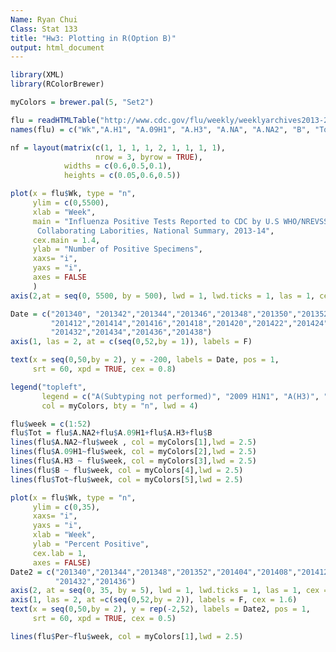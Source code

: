 ---
Name: Ryan Chui
Class: Stat 133
title: "Hw3: Plotting in R(Option B)"
output: html_document
---

```{r plot1}
library(XML)
library(RColorBrewer) 

myColors = brewer.pal(5, "Set2")

flu = readHTMLTable("http://www.cdc.gov/flu/weekly/weeklyarchives2013-2014/data/whoAllregt39.htm", colClasses = "numeric")[[1]]
names(flu) = c("Wk","A.H1", "A.09H1", "A.H3", "A.NA", "A.NA2", "B", "Tot", "Per")   

nf = layout(matrix(c(1, 1, 1, 1, 2, 1, 1, 1, 1),
                   nrow = 3, byrow = TRUE),
            widths = c(0.6,0.5,0.1), 
            heights = c(0.05,0.6,0.5))

plot(x = flu$Wk, type = "n",      
     ylim = c(0,5500),
     xlab = "Week",
     main = "Influenza Positive Tests Reported to CDC by U.S WHO/NREVSS \n 
      Collaborating Laborities, National Summary, 2013-14",
     cex.main = 1.4,
     ylab = "Number of Positive Specimens",  
     xaxs= "i",
     yaxs = "i",
     axes = FALSE
     )
axis(2,at = seq(0, 5500, by = 500), lwd = 1, lwd.ticks = 1, las = 1, cex = 1.6)

Date = c("201340", "201342","201344","201346","201348","201350","201352","201402","201404","201406", "201408","201410",
         "201412","201414","201416","201418","201420","201422","201424","201426","201428","201430",
         "201432","201434","201436","201438")
axis(1, las = 2, at = c(seq(0,52,by = 1)), labels = F) 

text(x = seq(0,50,by = 2), y = -200, labels = Date, pos = 1, 
     srt = 60, xpd = TRUE, cex = 0.8)

legend("topleft",
       legend = c("A(Subtyping not performed)", "2009 H1N1", "A(H3)", "B", "Total"),
       col = myColors, bty = "n", lwd = 4)

flu$week = c(1:52)
flu$Tot = flu$A.NA2+flu$A.09H1+flu$A.H3+flu$B
lines(flu$A.NA2~flu$week , col = myColors[1],lwd = 2.5)
lines(flu$A.09H1~flu$week, col = myColors[2],lwd = 2.5)
lines(flu$A.H3 ~ flu$week, col = myColors[3],lwd = 2.5)
lines(flu$B ~ flu$week, col = myColors[4],lwd = 2.5)
lines(flu$Tot~flu$week, col = myColors[5],lwd = 2.5)

plot(x = flu$Wk, type = "n",      
     ylim = c(0,35),
     xaxs= "i",
     yaxs = "i",
     xlab = "Week",
     ylab = "Percent Positive",  
     cex.lab = 1,
     axes = FALSE)
Date2 = c("201340","201344","201348","201352","201404","201408","201412","201416","201420","201424","201428",
          "201432","201436")
axis(2, at = seq(0, 35, by = 5), lwd = 1, lwd.ticks = 1, las = 1, cex = 1.2)
axis(1, las = 2, at =c(seq(0,52,by = 2)), labels = F, cex = 1.6) 
text(x = seq(0,50,by = 2), y = rep(-2,52), labels = Date2, pos = 1, 
     srt = 60, xpd = TRUE, cex = 0.5)

lines(flu$Per~flu$week, col = myColors[1],lwd = 2.5)
```